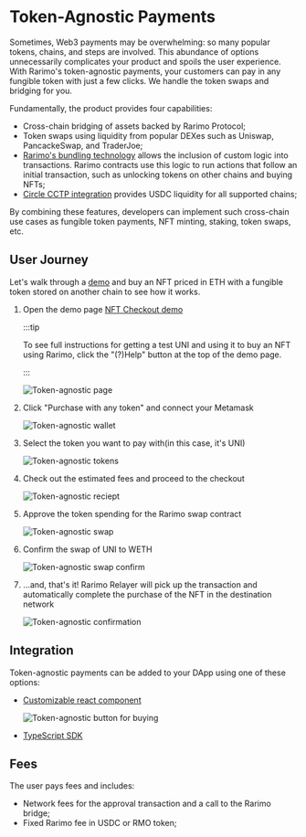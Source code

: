 # Token-Agnostic Payments

Sometimes, Web3 payments may be overwhelming: so many popular tokens, chains, and steps are involved. This abundance of options unnecessarily complicates your product and spoils the user experience. With Rarimo's token-agnostic payments, your customers can pay in any fungible token with just a few clicks. We handle the token swaps and bridging for you.

Fundamentally, the product provides four capabilities:

- Cross-chain bridging of assets backed by Rarimo Protocol;
- Token swaps using liquidity from popular DEXes such as Uniswap, PancackeSwap, and TraderJoe;
- [Rarimo's bundling technology](https://rarimo.gitlab.io/docs/docs/tutorials/bundling) allows the inclusion of custom logic into transactions. Rarimo contracts use this logic to run actions that follow an initial transaction, such as unlocking tokens on other chains and buying NFTs;
- [Circle CCTP integration](https://rarimo.gitlab.io/docs/docs/overview/applications/usdc-integration#nft-checkout) provides USDC liquidity for all supported chains;

By combining these features, developers can implement such cross-chain use cases as fungible token payments, NFT minting, staking, token swaps, etc.

## User Journey

Let's walk through a [demo](https://nft-checkout.rarimo.com/) and buy an NFT priced in ETH with a fungible token stored on another chain to see how it works.

1. Open the demo page [NFT Checkout demo](https://nft-checkout.rarimo.com/)

    :::tip

    To see full instructions for getting a test UNI and using it to buy an NFT using Rarimo, click the "(?)Help" button at the top of the demo page.

    :::

    ![Token-agnostic page](/img/token-agnostic-page.png)

2. Click "Purchase with any token" and connect your Metamask

    ![Token-agnostic wallet](/img/token-agnostic-walletconnection.png)

3. Select the token you want to pay with(in this case, it's UNI)

    ![Token-agnostic tokens](/img/token-agnostic-tokens.png)

4. Check out the estimated fees and proceed to the checkout

    ![Token-agnostic reciept](/img/token-agnostic-receipt.png)

5. Approve the token spending for the Rarimo swap contract

    ![Token-agnostic swap](/img/token-agnostic-swap.png)

6. Confirm the swap of UNI to WETH

    ![Token-agnostic swap confirm](/img/token-agnostic-swap-confirm.png)

7. …and, that's it! Rarimo Relayer will pick up the transaction and automatically complete the purchase of the NFT in the destination network

    ![Token-agnostic confirmation](/img/token-agnostic-confirmation.png)


## Integration

Token-agnostic payments can be added to your DApp using one of these options:

- [Customizable react component](/tutorials/creating-transactions#react-applications)

    ![Token-agnostic button for buying](/img/token-agnostic-button.png)

- [TypeScript SDK](/tutorials/creating-transactions#javascript)

## Fees

The user pays fees and includes:

- Network fees for the approval transaction and a call to the Rarimo bridge;
- Fixed Rarimo fee in USDC or RMO token;